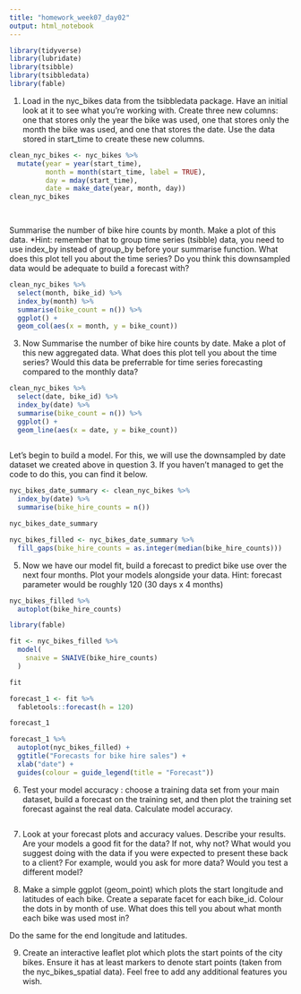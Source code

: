 ```yaml
---
title: "homework_week07_day02"
output: html_notebook
---
```


```r
library(tidyverse)
library(lubridate)
library(tsibble)
library(tsibbledata)
library(fable)
```


1. Load in the nyc_bikes data from the tsibbledata package. Have an initial look at it to see what you’re working with. Create three new columns: one that stores only the year the bike was used, one that stores only the month the bike was used, and one that stores the date. Use the data stored in start_time to create these new columns.
```r
clean_nyc_bikes <- nyc_bikes %>%
  mutate(year = year(start_time),
         month = month(start_time, label = TRUE),
         day = mday(start_time),
         date = make_date(year, month, day))
clean_nyc_bikes

  
```

Summarise the number of bike hire counts by month. Make a plot of this data. *Hint: remember that to group time series (tsibble) data, you need to use index_by instead of group_by before your summarise function. What does this plot tell you about the time series? Do you think this downsampled data would be adequate to build a forecast with?
```r
clean_nyc_bikes %>%
  select(month, bike_id) %>%
  index_by(month) %>%
  summarise(bike_count = n()) %>%
  ggplot() +
  geom_col(aes(x = month, y = bike_count))
```

3. Now Summarise the number of bike hire counts by date. Make a plot of this new aggregated data. What does this plot tell you about the time series? Would this data be preferrable for time series forecasting compared to the monthly data?
```r
clean_nyc_bikes %>%
  select(date, bike_id) %>%
  index_by(date) %>%
  summarise(bike_count = n()) %>%
  ggplot() +
  geom_line(aes(x = date, y = bike_count))
  
```

Let’s begin to build a model. For this, we will use the downsampled by date dataset we created above in question 3. If you haven’t managed to get the code to do this, you can find it below.
```r
nyc_bikes_date_summary <- clean_nyc_bikes %>% 
  index_by(date) %>%
  summarise(bike_hire_counts = n())

nyc_bikes_date_summary 
```
```r
nyc_bikes_filled <- nyc_bikes_date_summary %>%
  fill_gaps(bike_hire_counts = as.integer(median(bike_hire_counts)))
```




5. Now we have our model fit, build a forecast to predict bike use over the next four months. Plot your models alongside your data.
Hint: forecast parameter would be roughly 120 (30 days x 4 months)
```r
nyc_bikes_filled %>%
  autoplot(bike_hire_counts)
```
```r
library(fable)
```
```r
fit <- nyc_bikes_filled %>%
  model(
    snaive = SNAIVE(bike_hire_counts)
  )

fit
```
```r
forecast_1 <- fit %>%
  fabletools::forecast(h = 120)

forecast_1
```
```r
forecast_1 %>%
  autoplot(nyc_bikes_filled) +
  ggtitle("Forecasts for bike hire sales") +
  xlab("date") +
  guides(colour = guide_legend(title = "Forecast"))
```

6. Test your model accuracy : choose a training data set from your main dataset, build a forecast on the training set, and then plot the training set forecast against the real data. Calculate model accuracy.
```r

```

7. Look at your forecast plots and accuracy values. Describe your results. Are your models a good fit for the data? If not, why not? What would you suggest doing with the data if you were expected to present these back to a client? For example, would you ask for more data? Would you test a different model?

8. Make a simple ggplot (geom_point) which plots the start longitude and latitudes of each bike. Create a separate facet for each bike_id. Colour the dots in by month of use. What does this tell you about what month each bike was used most in?

Do the same for the end longitude and latitudes.

9. 
Create an interactive leaflet plot which plots the start points of the city bikes. Ensure it has at least markers to denote start points (taken from the nyc_bikes_spatial data). Feel free to add any additional features you wish.